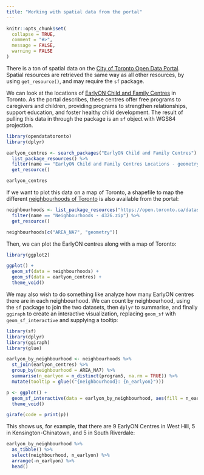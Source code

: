 ```yaml
---
title: "Working with spatial data from the portal"
---
```


```r
knitr::opts_chunk$set(
  collapse = TRUE,
  comment = "#>",
  message = FALSE,
  warning = FALSE
)
```

There is a ton of spatial data on the [City of Toronto Open Data Portal](https://open.toronto.ca). Spatial resources are retrieved the same way as all other resources, by using `get_resource()`, and may require the `sf` package.

We can look at the locations of [EarlyON Child and Family Centres](https://open.toronto.ca/dataset/earlyon-child-and-family-centres/) in Toronto. As the portal describes, these centres offer free programs to caregivers and children, providing programs to strengthen relationships, support education, and foster healthy child development. The result of pulling this data in through the package is an `sf` object with WGS84 projection.

```r
library(opendatatoronto)
library(dplyr)

earlyon_centres <- search_packages("EarlyON Child and Family Centres") %>%
  list_package_resources() %>%
  filter(name == "EarlyON Child and Family Centres Locations - geometry - 4326.zip") %>%
  get_resource()

earlyon_centres
```

If we want to plot this data on a map of Toronto, a shapefile to map the different [neighbourhoods of Toronto](https://open.toronto.ca/dataset/neighbourhoods/) is also available from the portal:

```r
neighbourhoods <- list_package_resources("https://open.toronto.ca/dataset/neighbourhoods/") %>%
  filter(name == "Neighbourhoods - 4326.zip") %>%
  get_resource()

neighbourhoods[c("AREA_NA7", "geometry")]
```

Then, we can plot the EarlyON centres along with a map of Toronto:

```r
library(ggplot2)

ggplot() +
  geom_sf(data = neighbourhoods) +
  geom_sf(data = earlyon_centres) +
  theme_void()
```

We may also wish to do something like analyze how many EarlyON centres there are in each neighbourhood. We can count by neighbourhood, using the `sf` package to join the two datasets, then `dplyr` to summarise, and finally `ggiraph` to create an interactive visualization, replacing `geom_sf` with `geom_sf_interactive` and supplying a tooltip:

```r
library(sf)
library(dplyr)
library(ggiraph)
library(glue)

earlyon_by_neighbourhood <- neighbourhoods %>%
  st_join(earlyon_centres) %>%
  group_by(neighbourhood = AREA_NA7) %>%
  summarise(n_earlyon = n_distinct(program5, na.rm = TRUE)) %>%
  mutate(tooltip = glue(("{neighbourhood}: {n_earlyon}")))

p <- ggplot() +
  geom_sf_interactive(data = earlyon_by_neighbourhood, aes(fill = n_earlyon, tooltip = tooltip)) +
  theme_void()

girafe(code = print(p))
```

This shows us, for example, that there are 9 EarlyON Centres in West Hill, 5 in Kensington-Chinatown, and 5 in South Riverdale:

```r
earlyon_by_neighbourhood %>%
  as_tibble() %>%
  select(neighbourhood, n_earlyon) %>%
  arrange(-n_earlyon) %>%
  head()
```
